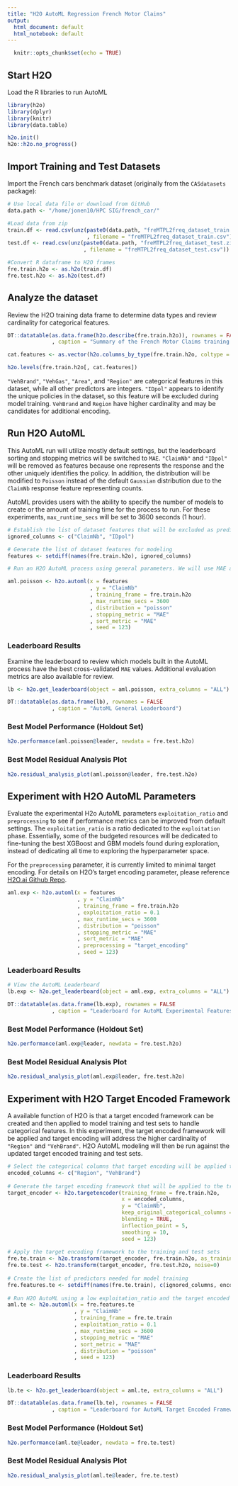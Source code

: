 ---
title: "H2O AutoML Regression French Motor Claims"
output:
  html_document: default
  html_notebook: default
---

```{r setup, include=FALSE}
  knitr::opts_chunk$set(echo = TRUE)
```    

## Start H2O

Load the R libraries to run AutoML


```{r}    
library(h2o)
library(dplyr)
library(knitr)
library(data.table)

h2o.init()
h2o::h2o.no_progress()
```

## Import Training and Test Datasets

Import the French cars benchmark dataset (originally from the `CASdatasets` package):
  
```{r load_datasets}
# Use local data file or download from GitHub
data.path <- "/home/jonen10/HPC SIG/french_car/"

#Load data from zip
train.df <- read.csv(unz(paste0(data.path, "freMTPL2freq_dataset_train.zip")
                         , filename = "freMTPL2freq_dataset_train.csv"))
test.df <- read.csv(unz(paste0(data.path, "freMTPL2freq_dataset_test.zip")
                        , filename = "freMTPL2freq_dataset_test.csv"))

#Convert R dataframe to H2O frames
fre.train.h2o <- as.h2o(train.df)
fre.test.h2o <- as.h2o(test.df)
```

## Analyze the dataset

Review the H2O training data frame to determine data types and review cardinality for categorical features.

```{r describe_train}
DT::datatable(as.data.frame(h2o.describe(fre.train.h2o)), rownames = FALSE
              , caption = "Summary of the French Motor Claims training dataset")
```

```{r inspect_cat_levels}

cat.features <- as.vector(h2o.columns_by_type(fre.train.h2o, coltype = "categorical"))

h2o.levels(fre.train.h2o[, cat.features])
```

`"VehBrand"`, `"VehGas"`, `"Area"`, and `"Region"` are categorical features in this dataset, while all other predictors are integers. `"IDpol"` appears to identify the unique policies in the dataset, so this feature will be excluded during model training. `VehBrand` and `Region` have higher cardinality and may be candidates for additional encoding. 

## Run H2O AutoML

This AutoML run will utilize mostly default settings, but the leaderboard sorting and stopping metrics will be switched to `MAE`. `"ClaimNb"` and `"IDpol"` will be removed as features because one represents the response and the other uniquely identifies the policy. In addition, the distribution will be modified to `Poisson` instead of the default `Gaussian` distribution due to the `ClaimNb` response feature representing counts. 

AutoML provides users with the ability to specify the number of models to create or the amount of training time for the process to run. For these experiments, `max_runtime_secs` will be set to 3600 seconds (1 hour). 

```{r automl_train_general}

# Establish the list of dataset features that will be excluded as predictors. IDpol and the response ClaimNb will be removed as predictors.
ignored_columns <- c("ClaimNb", "IDpol")

# Generate the list of dataset features for modeling
features <- setdiff(names(fre.train.h2o), ignored_columns)

# Run an H2O AutoML process using general parameters. We will use MAE as a stopping metric since it is the evaluation metric we are interested in for this experiment.

aml.poisson <- h2o.automl(x = features
                          , y = "ClaimNb"
                          , training_frame = fre.train.h2o
                          , max_runtime_secs = 3600
                          , distribution = "poisson"
                          , stopping_metric = "MAE"
                          , sort_metric = "MAE"
                          , seed = 123)
```

### Leaderboard Results

Examine the leaderboard to review which models built in the AutoML process have the best cross-validated `MAE` values. Additional evaluation metrics are also available for review.

```{r leaderboard_general}
lb <- h2o.get_leaderboard(object = aml.poisson, extra_columns = "ALL")

DT::datatable(as.data.frame(lb), rownames = FALSE
              , caption = "AutoML General Leaderboard")
```

### Best Model Performance (Holdout Set)

```{r general_perf}

h2o.performance(aml.poisson@leader, newdata = fre.test.h2o)

```

### Best Model Residual Analysis Plot

```{r general_res, fig.height=8, fig.width=8}

h2o.residual_analysis_plot(aml.poisson@leader, fre.test.h2o)

```

## Experiment with H2O AutoML Parameters

Evaluate the experimental H2o AutoML parameters `exploitation_ratio` and `preprocessing` to see if performance metrics can be improved from default settings. The `exploitation_ratio` is a ratio dedicated to the `exploitation` phase. Essentially, some of the budgeted resources will be dedicated to fine-tuning the best XGBoost and GBM models found during exploration, instead of dedicating all time to exploring the hyperparameter space.

For the `preprocessing` parameter, it is currently limited to minimal target encoding. For details on H2O's target encoding parameter, please reference [H2O.ai Github Repo](https://github.com/h2oai/h2o-3/issues/7862).

```{r train_experiment}
aml.exp <- h2o.automl(x = features
                      , y = "ClaimNb"
                      , training_frame = fre.train.h2o
                      , exploitation_ratio = 0.1
                      , max_runtime_secs = 3600
                      , distribution = "poisson"
                      , stopping_metric = "MAE"
                      , sort_metric = "MAE"
                      , preprocessing = "target_encoding"
                      , seed = 123)
```

### Leaderboard Results

```{r leader_experiment, results= "asis"}
# View the AutoML Leaderboard
lb.exp <- h2o.get_leaderboard(object = aml.exp, extra_columns = "ALL")

DT::datatable(as.data.frame(lb.exp), rownames = FALSE
              , caption = "Leaderboard for AutoML Experimental Features")
```

### Best Model Performance (Holdout Set)

```{r general_exp}

h2o.performance(aml.exp@leader, newdata = fre.test.h2o)

```

### Best Model Residual Analysis Plot

```{r res_exp, fig.height=8, fig.width=8}

h2o.residual_analysis_plot(aml.exp@leader, fre.test.h2o)

```

## Experiment with H2O Target Encoded Framework

A available function of H2O is that a target encoded framework can be created and then applied to model training and test sets to handle categorical features. In this experiment, the target encoded framework will be applied and target encoding will address the higher cardinality of `"Region"` and `"VehBrand"`. H2O AutoML modeling will then be run against the updated target encoded training and test sets.

```{r exp_automl}

# Select the categorical columns that target encoding will be applied to
encoded_columns <- c("Region", "VehBrand")
 
# Generate the target encoding framework that will be applied to the training and test holdout set
target_encoder <- h2o.targetencoder(training_frame = fre.train.h2o,
                                    x = encoded_columns,
                                    y = "ClaimNb",
                                    keep_original_categorical_columns = FALSE,
                                    blending = TRUE,
                                    inflection_point = 5,
                                    smoothing = 10,
                                    seed = 123)
 
# Apply the target encoding framework to the training and test sets
fre.te.train <- h2o.transform(target_encoder, fre.train.h2o, as_training=TRUE)
fre.te.test <- h2o.transform(target_encoder, fre.test.h2o, noise=0)
 
# Create the list of predictors needed for model training
fre.features.te <- setdiff(names(fre.te.train), c(ignored_columns, encoded_columns))
 
# Run H2O AutoML using a low exploitation_ratio and the target encoded training set
aml.te <- h2o.automl(x = fre.features.te
                     , y = "ClaimNb"
                     , training_frame = fre.te.train
                     , exploitation_ratio = 0.1
                     , max_runtime_secs = 3600
                     , stopping_metric = "MAE"
                     , sort_metric = "MAE"
                     , distribution = "poisson"
                     , seed = 123)
```

### Leaderboard Results

```{r leaderboard_te}
lb.te <- h2o.get_leaderboard(object = aml.te, extra_columns = "ALL")

DT::datatable(as.data.frame(lb.te), rownames = FALSE
              , caption = "Leaderboard for AutoML Target Encoded Framework")
```

### Best Model Performance (Holdout Set)

```{r general_te}

h2o.performance(aml.te@leader, newdata = fre.te.test)

```

### Best Model Residual Analysis Plot

```{r res_te, fig.height=8, fig.width=8}

h2o.residual_analysis_plot(aml.te@leader, fre.te.test)

```